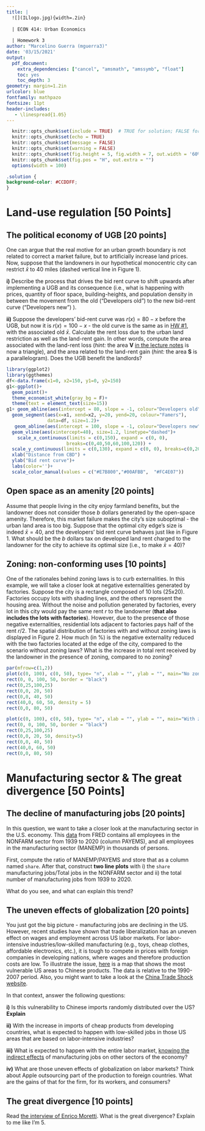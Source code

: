 ```yaml
---
title: | 
  ![](ILlogo.jpg){width=.2in}
  
  | ECON 414: Urban Economics
  
  | Homework 3
author: "Marcelino Guerra (mguerra3)"
date: '03/15/2021'
output:
  pdf_document:
    extra_dependencies: ["cancel", "amsmath", "amssymb", "float"]
    toc: yes
    toc_depth: 3
geometry: margin=1.2in
urlcolor: blue
fontfamily: mathpazo
fontsize: 11pt
header-includes:
   - \linespread{1.05}
---
```


```r
  knitr::opts_chunk$set(include = TRUE)  # TRUE for solution; FALSE for questions set
  knitr::opts_chunk$set(echo = TRUE)
  knitr::opts_chunk$set(message = FALSE)
  knitr::opts_chunk$set(warning = FALSE)
  knitr::opts_chunk$set(fig.height = 5, fig.width = 7, out.width = '60%', fig.align = "center")
  knitr::opts_chunk$set(fig.pos = "H", out.extra = "")
  options(width = 100)
```

```css
.solution {
background-color: #CCDDFF;
}
```

# Land-use regulation [50 Points]

## The political economy of UGB [20 points]


One can argue that the real motive for an urban growth boundary is not related to correct a market failure, but to artificially increase land prices. Now, suppose that the landowners in our hypothetical monocentric city can restrict $\bar{x}$ to 40 miles (dashed vertical line in Figure 1). 

**i)** Describe the process that drives the bid rent curve to shift upwards after implementing a UGB and its consequence (i.e., what is happening with prices, quantity of floor space, building-heights, and population density in between the movement from the old ("Developers old") to the new bid-rent curve ("Developers new") ).

**ii)** Suppose the developers' bid-rent curve was $r(x)=80-x$ before the UGB, but now it is $r(x)=100-x$ - the old curve is the same as in [HW #1](https://guerramarcelino.github.io/Econ414/HW/HW2#the-citys-edge-10-points), with the associated old $\bar{x}$. Calculate the rent loss due to the urban land restriction as well as the land-rent gain. In other words, compute the area associated with the land-rent loss (*hint:* the area **V** [in the lecture notes](https://guerramarcelino.github.io/Econ414/Lectures/Lec5/lec5#18) is now a triangle), and the area related to the land-rent gain (*hint:* the area **S** is a parallelogram). Does the UGB benefit the landlords? 

```r
library(ggplot2)
library(ggthemes)
df<-data.frame(x1=0, x2=150, y1=0, y2=150)
g1<-ggplot()+
  geom_point()+
  theme_economist_white(gray_bg = F)+
  theme(text = element_text(size=15))
g1+ geom_abline(aes(intercept = 80, slope = -1, colour="Developers old"), size=1.2)+
  geom_segment(aes(x=x1, xend=x2, y=20, yend=20, colour="Famers"), 
               data=df, size=1.2)+
   geom_abline(aes(intercept = 100, slope = -1, colour="Developers new"), size=1.2)+
  geom_vline(aes(xintercept=40), size=1.2, linetype="dashed")+
    scale_x_continuous(limits = c(0,150), expand = c(0, 0),
                      breaks=c(0,40,50,60,100,120)) +
  scale_y_continuous(limits = c(0,130), expand = c(0, 0), breaks=c(0,20,40,60,80,100,120)) +
  xlab("Distance from CBD") + 
  ylab("Bid rent curve")+
  labs(color='')+
  scale_color_manual(values = c("#E7B800","#00AFBB",  "#FC4E07"))

```

## Open space as an amenity [20 points]
Assume that people living in the city enjoy farmland benefits, but the landowner does not consider those $b$ dollars generated by the open-space amenity. Therefore, this market failure makes the city's size suboptimal - the urban land area is too big. Suppose that the optimal city edge's size is indeed $\bar{x}=40$, and the developers' bid rent curve behaves just like in Figure 1. What should be the $b$ dollars tax on developed land rent charged to the landowner for the city to achieve its optimal size (i.e., to make $\bar{x}=40$)? 

## Zoning: non-conforming uses [10 points]

One of the rationales behind zoning laws is to curb externalities. In this example, we will take a closer look at negative externalities generated by factories. Suppose the city is a rectangle composed of 10 lots (25x20). Factories occupy lots with shading lines, and the others represent the housing area. Without the noise and pollution generated by factories, every lot in this city would pay the same rent $r$ to the landowner (**that also includes the lots with factories**). However, due to the presence of those negative externalities, residential lots adjacent to factories pays half of the rent $r/2$. The spatial distribution of factories with and without zoning laws is displayed in Figure 2. How much (in %) is the negative externality reduced with the two factories located at the edge of the city, compared to the scenario without zoning laws? What is the increase in total rent received by the landowner in the presence of zoning, compared to no zoning?


```r
par(mfrow=c(1,2))
plot(c(0, 100), c(0, 50), type= "n", xlab = "", ylab = "", main="No zoning")
rect(0, 0, 100, 50, border = "black")
rect(0,25,100,25)
rect(0,0, 20, 50)
rect(0,0, 40, 50)
rect(40,0, 60, 50, density = 5)
rect(0,0, 80, 50)

plot(c(0, 100), c(0, 50), type= "n", xlab = "", ylab = "", main="With zoning")
rect(0, 0, 100, 50, border = "black")
rect(0,25,100,25)
rect(0,0, 20, 50, density=5)
rect(0,0, 40, 50)
rect(40,0, 60, 50)
rect(0,0, 80, 50)
```

# Manufacturing sector & The great divergence  [50 Points]

## The decline of manufacturing jobs [20 points]

In this question, we want to take a closer look at the manufacturing sector in the U.S. economy. This [data](https://github.com/guerramarcelino/UrbanEconomics/raw/master/Datasets/manufacturing.xls) from FRED contains all employees in the NONFARM sector from 1939 to 2020 (column PAYEMS), and all employees in the manufacturing sector (MANEMP) in thousands of persons. 

First, compute the ratio of MANEMP/PAYEMS and store that as a column named `share`. After that, construct **two line plots** with i) the `share` manufacturing jobs/Total jobs in the NONFARM sector and ii) the total number of manufacturing jobs from 1939 to 2020. 

What do you see, and what can explain this trend? 

## The uneven effects of globalization [20 points]

You just got the big picture - manufacturing jobs are declining in the US. However, recent studies have shown that trade liberalization has an uneven effect on wages and employment across US labor markets. For labor-intensive industries/low-skilled manufacturing (e.g., toys, cheap clothes, affordable electronics, etc.), it is tough to compete in prices with foreign companies in developing nations, where wages and therefore production costs are low. To illustrate the issue, [here](https://guerramarcelino.github.io/Econ414/HW/HW3#the-uneven-effects-of-globalization-20-points) is a map that shows the most vulnerable US areas to Chinese products. The data is relative to the 1990-2007 period. Also, you might want to take a look at the [China Trade Shock website](https://chinashock.info/).


In that context, answer the following questions:

**i)** Is this vulnerability to Chinese imports randomly distributed over the US? **Explain**

**ii)** With the increase in imports of cheap products from developing countries, what is expected to happen with low-skilled jobs in those US areas that are based on labor-intensive industries?  

**iii)** What is expected to happen with the entire labor market, [knowing the indirect effects](https://guerramarcelino.github.io/Econ414/Lectures/Lec6/lec6#9) of manufacturing jobs on other sectors of the economy?

**iv)** What are those uneven effects of globalization on labor markets? Think about Apple outsourcing part of the production to foreign countries. What are the gains of that for the firm, for its workers, and consumers?


## The great divergence [10 points]

Read [the interview of Enrico Moretti](https://www.richmondfed.org/-/media/richmondfedorg/publications/research/econ_focus/2019/q1/interview.pdf). What is the great divergence? Explain to me like I'm 5. 
